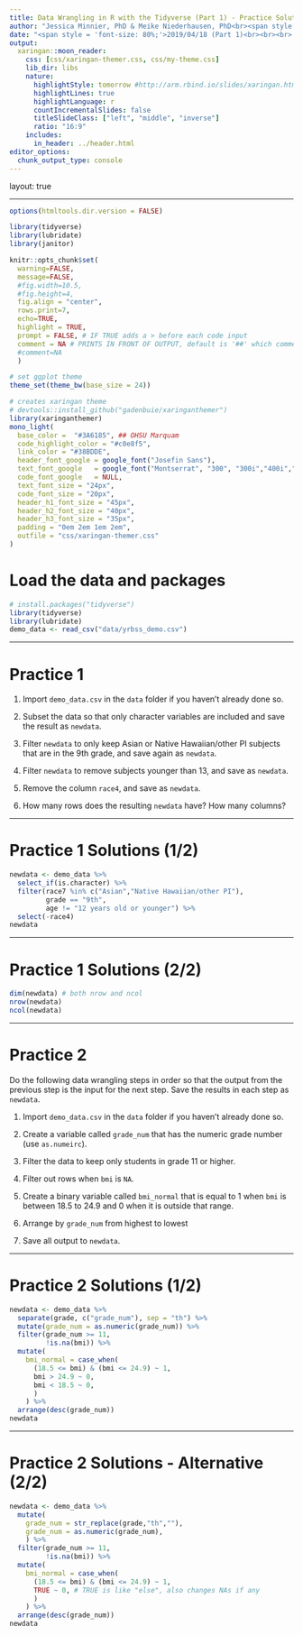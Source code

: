 ```yaml
---
title: Data Wrangling in R with the Tidyverse (Part 1) - Practice Solutions
author: "Jessica Minnier, PhD & Meike Niederhausen, PhD<br><span style = 'font-size: 80%;'>[OCTRI Biostatistics, Epidemiology, Research & Design (BERD) Workshop](https://www.ohsu.edu/xd/research/centers-institutes/octri/education-training/octri-research-forum.cfm) </span>"
date: "<span style = 'font-size: 80%;'>2019/04/18 (Part 1)<br><br><br> `r icon::fa('link')` slides: [bit.ly/berd_tidy1](http://bit.ly/berd_tidy1) <br> `r icon::fa('file-pdf')` pdf:  [bit.ly/berd_tidy1_pdf](http://bit.ly/berd_tidy1_pdf)</span>"
output: 
  xaringan::moon_reader:
    css: [css/xaringan-themer.css, css/my-theme.css]
    lib_dir: libs
    nature:
      highlightStyle: tomorrow #http://arm.rbind.io/slides/xaringan.html#77
      highlightLines: true
      highlightLanguage: r
      countIncrementalSlides: false
      titleSlideClass: ["left", "middle", "inverse"]
      ratio: "16:9"
    includes:
      in_header: ../header.html   
editor_options: 
  chunk_output_type: console
---
```


layout: true
  
<!-- <div class="my-footer"><span>bit.ly/berd_tidy</span></div>  -->

---

```r
options(htmltools.dir.version = FALSE)

library(tidyverse)
library(lubridate)
library(janitor)

knitr::opts_chunk$set(
  warning=FALSE, 
  message=FALSE, 
  #fig.width=10.5, 
  #fig.height=4,
  fig.align = "center",
  rows.print=7,
  echo=TRUE,
  highlight = TRUE,
  prompt = FALSE, # IF TRUE adds a > before each code input
  comment = NA # PRINTS IN FRONT OF OUTPUT, default is '##' which comments out output
  #comment=NA
  )

# set ggplot theme
theme_set(theme_bw(base_size = 24))
```



```r
# creates xaringan theme
# devtools::install_github("gadenbuie/xaringanthemer")
library(xaringanthemer)
mono_light(
  base_color =  "#3A6185", ## OHSU Marquam
  code_highlight_color = "#c0e8f5",
  link_color = "#38BDDE",
  header_font_google = google_font("Josefin Sans"),
  text_font_google   = google_font("Montserrat", "300", "300i","400i","700"),
  code_font_google   = NULL,
  text_font_size = "24px",
  code_font_size = "20px",
  header_h1_font_size = "45px",
  header_h2_font_size = "40px",
  header_h3_font_size = "35px",
  padding = "0em 2em 1em 2em",
  outfile = "css/xaringan-themer.css"
)
```

# Load the data and packages

```r
# install.packages("tidyverse")
library(tidyverse)  
library(lubridate)
demo_data <- read_csv("data/yrbss_demo.csv")
```

---

# Practice 1

1. Import `demo_data.csv` in the `data` folder if you haven't already done so.

1. Subset the data so that only character variables are included and save the result as `newdata`.

1. Filter `newdata` to only keep Asian or Native Hawaiian/other PI subjects that are in the 9th grade, and save again as `newdata`.

1. Filter `newdata` to remove subjects younger than 13, and save as `newdata`.

1. Remove the column `race4`, and save as `newdata`.

1. How many rows does the resulting `newdata` have? How many columns?

---

# Practice 1 Solutions (1/2)

```r
newdata <- demo_data %>%
  select_if(is.character) %>%
  filter(race7 %in% c("Asian","Native Hawaiian/other PI"), 
         grade == "9th",
         age != "12 years old or younger") %>%
  select(-race4)
newdata
```

---

# Practice 1 Solutions (2/2)

```r
dim(newdata) # both nrow and ncol
nrow(newdata)
ncol(newdata)
```

---

# Practice 2

Do the following data wrangling steps in order so that the output from the previous step is the input for the next step.
Save the results in each step as `newdata`.

1. Import `demo_data.csv` in the `data` folder if you haven't already done so.

1. Create a variable called `grade_num` that has the numeric grade number (use `as.numeirc`).

1. Filter the data to keep only students in grade 11 or higher.

1. Filter out rows when `bmi` is `NA`.

1. Create a binary variable called `bmi_normal` that is equal to 1 when `bmi` is between 18.5 to 24.9 and 0 when it is outside that range.

1. Arrange by `grade_num` from highest to lowest

1. Save all output to `newdata`.

---

# Practice 2 Solutions (1/2)

```r
newdata <- demo_data %>%
  separate(grade, c("grade_num"), sep = "th") %>%
  mutate(grade_num = as.numeric(grade_num)) %>%
  filter(grade_num >= 11,
         !is.na(bmi)) %>%
  mutate(
    bmi_normal = case_when(
      (18.5 <= bmi) & (bmi <= 24.9) ~ 1,
      bmi > 24.9 ~ 0,
      bmi < 18.5 ~ 0,
      )
    ) %>%
  arrange(desc(grade_num))
newdata
```

---

# Practice 2 Solutions - Alternative (2/2)

```r
newdata <- demo_data %>%
  mutate(
    grade_num = str_replace(grade,"th",""),
    grade_num = as.numeric(grade_num),
    ) %>%
  filter(grade_num >= 11,
         !is.na(bmi)) %>%
  mutate(
    bmi_normal = case_when(
      (18.5 <= bmi) & (bmi <= 24.9) ~ 1,
      TRUE ~ 0, # TRUE is like "else", also changes NAs if any
      )
    ) %>%
  arrange(desc(grade_num))
newdata
```

